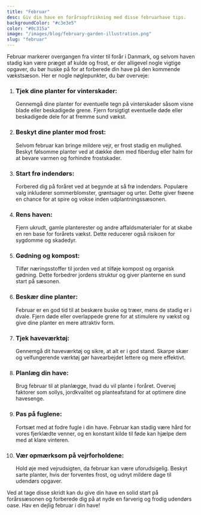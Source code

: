 ```yaml
---
title: "Februar"
desc: Giv din have en forårsopfriskning med disse februarhave tips.
backgroundColor: "#c3e3e5"
color: "#0c315a"
image: "/images/blog/february-garden-illustration.png"
slug: "februar"
---
```


Februar markerer overgangen fra vinter til forår i Danmark, og selvom haven stadig kan være præget af kulde og frost, er der alligevel nogle vigtige opgaver, du bør huske på for at forberede din have på den kommende vækstsæson. Her er nogle nøglepunkter, du bør overveje:

1. ### Tjek dine planter for vinterskader:

   Gennemgå dine planter for eventuelle tegn på vinterskader såsom visne blade eller beskadigede grene. Fjern forsigtigt eventuelle døde eller beskadigede dele for at fremme sund vækst.

2. ### Beskyt dine planter mod frost:

   Selvom februar kan bringe mildere vejr, er frost stadig en mulighed. Beskyt følsomme planter ved at dække dem med fiberdug eller halm for at bevare varmen og forhindre frostskader.

3. ### Start frø indendørs:

   Forbered dig på foråret ved at begynde at så frø indendørs. Populære valg inkluderer sommerblomster, grøntsager og urter. Dette giver frøene en chance for at spire og vokse inden udplantningssæsonen.

4. ### Rens haven:

   Fjern ukrudt, gamle planterester og andre affaldsmaterialer for at skabe en ren base for forårets vækst. Dette reducerer også risikoen for sygdomme og skadedyr.

5. ### Gødning og kompost:

   Tilfør næringsstoffer til jorden ved at tilføje kompost og organisk gødning. Dette forbedrer jordens struktur og giver planterne en sund start på sæsonen.

6. ### Beskær dine planter:

   Februar er en god tid til at beskære buske og træer, mens de stadig er i dvale. Fjern døde eller overlappede grene for at stimulere ny vækst og give dine planter en mere attraktiv form.

7. ### Tjek haveværktøj:

   Gennemgå dit haveværktøj og sikre, at alt er i god stand. Skarpe skær og velfungerende værktøj gør havearbejdet lettere og mere effektivt.

8. ### Planlæg din have:

   Brug februar til at planlægge, hvad du vil plante i foråret. Overvej faktorer som sollys, jordkvalitet og planteafstand for at optimere dine havesenge.

9. ### Pas på fuglene:

   Fortsæt med at fodre fugle i din have. Februar kan stadig være hård for vores fjerklædte venner, og en konstant kilde til føde kan hjælpe dem med at klare vinteren.

10. ### Vær opmærksom på vejrforholdene:
    Hold øje med vejrudsigten, da februar kan være uforudsigelig. Beskyt sarte planter, hvis der forventes frost, og udnyt mildere dage til udendørs opgaver.

Ved at tage disse skridt kan du give din have en solid start på forårssæsonen og forberede dig på at nyde en farverig og frodig udendørs oase. Hav en dejlig februar i din have!
